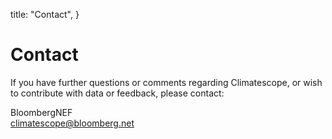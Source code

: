   title: "Contact",
}


# Contact

If you have further questions or comments regarding Climatescope, or wish to contribute with data or feedback, please contact:

BloombergNEF<br />
[climatescope@bloomberg.net](mailto:climatescope@bloomberg.net)
